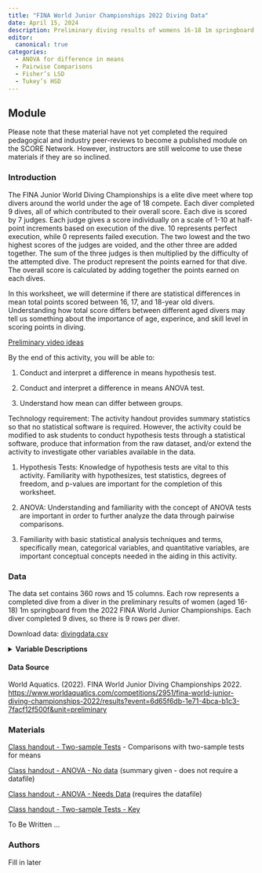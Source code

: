 ```yaml
---
title: "FINA World Junior Championships 2022 Diving Data"
date: April 15, 2024
description: Preliminary diving results of womens 16-18 1m springboard from the 2022 FINA World Junior Championships.
editor: 
  canonical: true
categories:
  - ANOVA for difference in means
  - Pairwise Comparisons
  - Fisher’s LSD
  - Tukey’s HSD
---
```


## Module

Please note that these material have not yet completed the required pedagogical and industry peer-reviews to become a published module on the SCORE Network. However, instructors are still welcome to use these materials if they are so inclined.

### Introduction

The FINA Junior World Diving Championships is a elite dive meet where top divers around the world under the age of 18 compete. Each diver completed 9 dives, all of which contributed to their overall score. Each dive is scored by 7 judges. Each judge gives a score individually on a scale of 1-10 at half-point increments based on execution of the dive. 10 represents perfect execution, while 0 represents failed execution. The two lowest and the two highest scores of the judges are voided, and the other three are added together. The sum of the three judges is then multiplied by the difficulty of the attempted dive. The product represent the points earned for that dive. The overall score is calculated by adding together the points earned on each dives.

In this worksheet, we will determine if there are statistical differences in mean total points scored between 16, 17, and 18-year old divers. Understanding how total score differs between different aged divers may tell us something about the importance of age, experince, and skill level in scoring points in diving. 

[Preliminary video ideas](Diving_Video_Topics.docx)

::: {.callout-note collapse="true" title="Learning Objectives" appearance="minimal"}
By the end of this activity, you will be able to:

1.  Conduct and interpret a difference in means hypothesis test.

2.  Conduct and interpret a difference in means ANOVA test.

3.  Understand how mean can differ between groups.
:::

::: {.callout-note collapse="true" title="Methods" appearance="minimal"}
Technology requirement: The activity handout provides summary statistics so that no statistical software is required. However, the activity could be modified to ask students to conduct hypothesis tests through a statistical software, produce that information from the raw dataset, and/or extend the activity to investigate other variables available in the data.

1.  Hypothesis Tests: Knowledge of hypothesis tests are vital to this activity. Familiarity with  hypothesizes, test statistics, degrees of freedom, and p-values are important for the completion of this worksheet.

2.  ANOVA: Understanding and familiarity with the concept of ANOVA tests are important in order to further analyze the data through pairwise comparisons. 

3.  Familiarity with basic statistical analysis techniques and terms, specifically mean, categorical variables, and quantitative variables, are important conceptual concepts needed in the aiding in this activity.
:::

### Data

The data set contains 360 rows and 15 columns. Each row represents a completed dive from a diver in the preliminary results of women (aged 16-18) 1m springboard from the 2022 FINA World Junior Championships. Each diver completed 9 dives, so there is 9 rows per diver.

Download data: [divingdata.csv](divingdata.csv)

<details>

<summary><b>Variable Descriptions</b></summary>

| Variable    | Description                                                    |
|-------------|----------------------------------------------------------------|
| LastName    | The last name of the diver                                     |
| Country     | The country the diver was competing for                        |
| Age         | The age of the diver                                           |
| TotalPoints | The overall points the diver had earned at the end of the meet |
| DiveNum     | The order in which the dives were performed                    |
| DiveName    | The coded name of the dive                                     |
| Difficulty  | The difficulty of the dive                                     |
| Judge1      | The score that judge 1 awarded the dive                        |
| Judge2      | The score that judge 2 awarded the dive                        |
| Judge3      | The score that judge 3 awarded the dive                        |
| Judge4      | The score that judge 4 awarded the dive                        |
| Judge5      | The score that judge 5 awarded the dive                        |
| Judge6      | The score that judge 6 awarded the dive                        |
| Judge7      | The score that judge 7 awarded the dive                        |
| Points      | Overall points the individual dive earned                      |

</details>

#### Data Source

World Aquatics. (2022). FINA World Junior Diving Championships 2022. <https://www.worldaquatics.com/competitions/2951/fina-world-junior-diving-championships-2022/results?event=6d65f6db-1e71-4bca-b1c3-7facf12f500f&unit=preliminary>

### Materials

[Class handout - Two-sample Tests](WS_Diving_TwoSample_Tests.docx) - Comparisons with two-sample tests for means

[Class handout - ANOVA - No data](WS_Diving_ANOVA_No_Data.docx) (summary given - does not require a datafile)

[Class handout - ANOVA - Needs Data](WS_Diving_ANOVA_Needs_Data.docx) (requires the datafile)

[Class handout - Two-sample Tests - Key](WS_Diving_TwoSample_Tests_Key.docx) 


::: {.callout-note collapse="true" title="Conclusion" appearance="minimal"}

To Be Written ...
:::

### Authors

Fill in later
